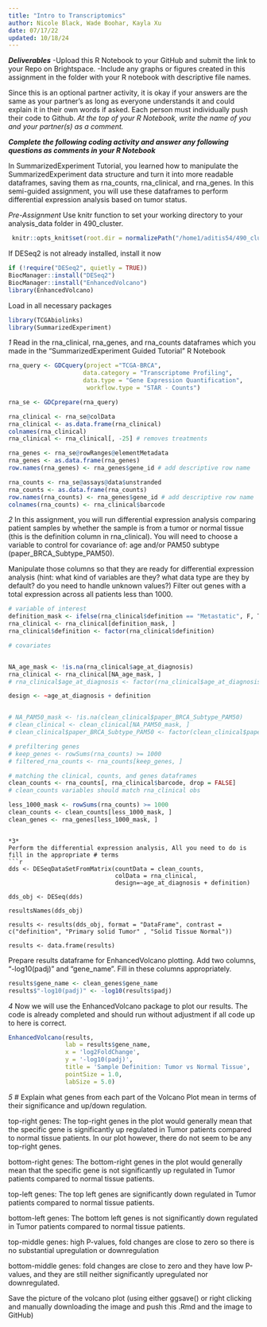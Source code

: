```yaml
---
title: "Intro to Transcriptomics"
author: Nicole Black, Wade Boohar, Kayla Xu
date: 07/17/22
updated: 10/18/24
---
```


***Deliverables***
-Upload this R Notebook to your GitHub and submit the link to your Repo on Brightspace.
-Include any graphs or figures created in this assignment in the folder with your R notebook with descriptive file names.

Since this is an optional partner activity, it is okay if your answers are the same as your partner’s as long as everyone understands it and could explain it in their own words if asked. Each person must individually push their code to Github. *At the top of your R Notebook, write the name of you and your partner(s) as a comment.*

***Complete the following coding activity and answer any following questions as comments in your R Notebook***

In SummarizedExperiment Tutorial, you learned how to manipulate the SummarizedExperiment data structure and turn it into more readable dataframes, saving them as rna_counts, rna_clinical, and rna_genes. In this semi-guided assignment, you will use these dataframes to perform differential expression analysis based on tumor status.

*Pre-Assignment*
Use knitr function to set your working directory to your analysis_data folder in 490_cluster.
```r
 knitr::opts_knit$set(root.dir = normalizePath("/home1/aditis54/490_cluster/analysis_data"))
```

If DESeq2 is not already installed, install it now
```r
if (!require("DESeq2", quietly = TRUE))
BiocManager::install("DESeq2")
BiocManager::install("EnhancedVolcano") 
library(EnhancedVolcano)
```

Load in all necessary packages
```r
library(TCGAbiolinks)
library(SummarizedExperiment)

```



*1*
Read in the rna_clinical, rna_genes, and rna_counts dataframes which you made in the "SummarizedExperiment Guided Tutorial" R Notebook

```r
rna_query <- GDCquery(project ="TCGA-BRCA",
                     data.category = "Transcriptome Profiling",
                     data.type = "Gene Expression Quantification",
                      workflow.type = "STAR - Counts")

rna_se <- GDCprepare(rna_query)

rna_clinical <- rna_se@colData
rna_clinical <- as.data.frame(rna_clinical)
colnames(rna_clinical)
rna_clinical <- rna_clinical[, -25] # removes treatments

rna_genes <- rna_se@rowRanges@elementMetadata
rna_genes <- as.data.frame(rna_genes)
row.names(rna_genes) <- rna_genes$gene_id # add descriptive row name

```
```r
rna_counts <- rna_se@assays@data$unstranded
rna_counts <- as.data.frame(rna_counts)
row.names(rna_counts) <- rna_genes$gene_id # add descriptive row name
colnames(rna_counts) <- rna_clinical$barcode
```


*2*
In this assignment, you will run differential expression analysis comparing patient samples by whether the sample is from a tumor or normal tissue (this is the definition column in rna_clinical). You will need to choose a variable to control for covariance of: age and/or PAM50 subtype (paper_BRCA_Subtype_PAM50). 

Manipulate those columns so that they are ready for differential expression analysis (hint: what kind of variables are they? what data type are they by default? do you need to handle unknown values?) Filter out genes with a total expression across all patients less than 1000.

```r
# variable of interest
definition_mask <- ifelse(rna_clinical$definition == "Metastatic", F, T)
rna_clinical <- rna_clinical[definition_mask, ]
rna_clinical$definition <- factor(rna_clinical$definition)
```

```r
# covariates


NA_age_mask <- !is.na(rna_clinical$age_at_diagnosis)
rna_clinical <- rna_clinical[NA_age_mask, ]
# rna_clinical$age_at_diagnosis <- factor(rna_clinical$age_at_diagnosis)

design <- ~age_at_diagnosis + definition


# NA_PAM50_mask <- !is.na(clean_clinical$paper_BRCA_Subtype_PAM50)
# clean_clinical <- clean_clinical[NA_PAM50_mask, ]
# clean_clinical$paper_BRCA_Subtype_PAM50 <- factor(clean_clinical$paper_BRCA_Subtype_PAM50)

# prefiltering genes
# keep_genes <- rowSums(rna_counts) >= 1000
# filtered_rna_counts <- rna_counts[keep_genes, ]

```

```r
# matching the clinical, counts, and genes dataframes
clean_counts <- rna_counts[, rna_clinical$barcode, drop = FALSE]
# clean_counts variables should match rna_clinical obs

less_1000_mask <- rowSums(rna_counts) >= 1000
clean_counts <- clean_counts[less_1000_mask, ]
clean_genes <- rna_genes[less_1000_mask, ]
```

```

*3*
Perform the differential expression analysis, All you need to do is fill in the appropriate # terms
```r
dds <- DESeqDataSetFromMatrix(countData = clean_counts,
                              colData = rna_clinical,
                              design=~age_at_diagnosis + definition)

dds_obj <- DESeq(dds)

resultsNames(dds_obj)

results <- results(dds_obj, format = "DataFrame", contrast = c("definition", "Primary solid Tumor" , "Solid Tissue Normal"))

results <- data.frame(results)
```

Prepare results dataframe for EnhancedVolcano plotting. Add two columns, "-log10(padj)" and "gene_name". Fill in these columns appropriately.
```r
results$gene_name <- clean_genes$gene_name
results$"-log10(padj)" <- -log10(results$padj) 
```

*4*
Now we will use the EnhancedVolcano package to plot our results. The code is already completed and should run without adjustment if all code up to here is correct.
```r
EnhancedVolcano(results,
                lab = results$gene_name,
                x = 'log2FoldChange',
                y = '-log10(padj)',
                title = 'Sample Definition: Tumor vs Normal Tissue',
                pointSize = 1.0,
                labSize = 5.0)
```

*5*
# Explain what genes from each part of the Volcano Plot mean in terms of their significance and up/down regulation. 

top-right genes: The top-right genes in the plot would generally mean that the specific gene is significantly up regulated in Tumor patients compared to normal tissue patients. In our plot however, there do not seem to be any top-right genes.

bottom-right genes: The bottom-right genes in the plot would generally mean that the specific gene is not significantly up regulated in Tumor patients compared to normal tissue patients.

top-left genes: The top left genes are significantly down regulated in Tumor patients compared to normal tissue patients.

bottom-left genes: The bottom left genes is not significantly down regulated in Tumor patients compared to normal tissue patients.

top-middle genes: high P-values, fold changes are close to zero so there is no substantial upregulation or downregulation 

bottom-middle genes: fold changes are close to zero and they have low P-values, and they are still neither significantly upregulated nor downregulated.

Save the picture of the volcano plot (using either ggsave() or right clicking and manually downloading the image and push this .Rmd and the image to GitHub)